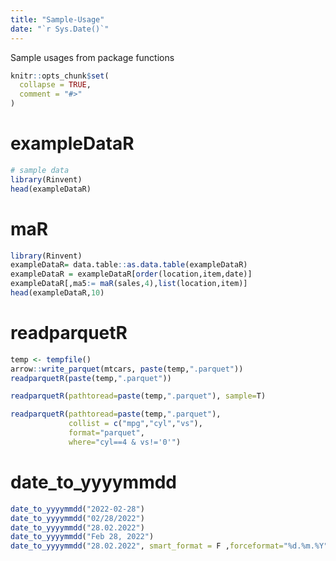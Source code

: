 ```yaml
---
title: "Sample-Usage"
date: "`r Sys.Date()`"
---
```


Sample usages from package functions


```r
knitr::opts_chunk$set(
  collapse = TRUE,
  comment = "#>"
)
```

# exampleDataR
```r
# sample data
library(Rinvent)
head(exampleDataR)
```

# maR 
``` r
library(Rinvent)
exampleDataR= data.table::as.data.table(exampleDataR)
exampleDataR = exampleDataR[order(location,item,date)]
exampleDataR[,ma5:= maR(sales,4),list(location,item)]
head(exampleDataR,10)
```

# readparquetR
``` r
temp <- tempfile()
arrow::write_parquet(mtcars, paste(temp,".parquet"))
readparquetR(paste(temp,".parquet"))

readparquetR(pathtoread=paste(temp,".parquet"), sample=T)

readparquetR(pathtoread=paste(temp,".parquet"), 
             collist = c("mpg","cyl","vs"),
             format="parquet",
             where="cyl==4 & vs!='0'")

```



# date_to_yyyymmdd
``` r
date_to_yyyymmdd("2022-02-28")
date_to_yyyymmdd("02/28/2022")
date_to_yyyymmdd("28.02.2022")
date_to_yyyymmdd("Feb 28, 2022")
date_to_yyyymmdd("28.02.2022", smart_format = F ,forceformat="%d.%m.%Y" )
```










